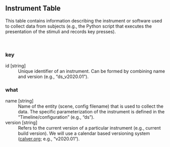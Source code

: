 
## Instrument Table

 This table contains information describing the instrument or software used to collect data from subjects (e.g., the Python script that executes the presentation of the stimuli and records key presses).

<br>

### key

id	[string]
: Unique identifier of an instrument. Can be formed by combining name and version (e.g., "ds_v2020.01").





### what

name	[string]
: Name of the entity (scene, config filename) that is used to collect the data. The specific parameterization of the instrument is defined in the "Timeline/configuration" (e.g., "ds").



version	[string]
: Refers to the current version of a particular instrument (e.g., current build version). We will use a calendar based versioning system ([calver.org](https://calver.org/); e.g., "v2020.01").



